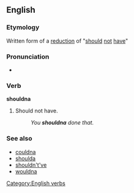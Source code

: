 ==English==

===Etymology===
Written form of a [[w:reduction (linguistics)|reduction]] of "[[should]] [[not]] [[have]]"

===Pronunciation===
* {{IPA|/ˈʃʊdnə/}}

===Verb===
'''shouldna'''

# {{context|colloquial|lang=en}} Should not have.
#: ''You '''shouldna''' done that.''

===See also===
* [[couldna]]
* [[shoulda]]
* [[shouldn't've]]
* [[wouldna]]

[[Category:English verbs]]